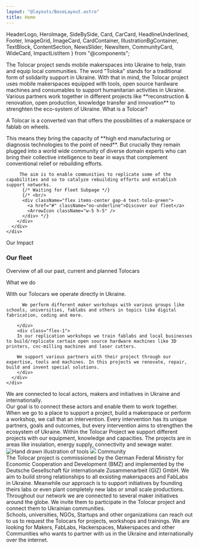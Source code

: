 ```yaml
---
layout: "@layouts/BaseLayout.astro"
title: Home
---
```


  HeaderLogo,
  HeroImage,
  SideBySide,
  Card,
  CarCard,
  HeadlineUnderlined,
  Footer,
  ImageGrid,
  ImageCard,
  CardContainer,
  IllustrationBgContainer,
  TextBlock,
  ContentSection,
  NewsSlider,
  NewsItem,
  CommunityCard,
  WideCard,
  ImpactListItem
} from "@components";

<HeroImage />
<SideBySide className="mt-8 mb-20 sm:mt-20">
  <HeadlineUnderlined variant={9} className="flex-[2] leading-6 lg:leading-8">
    The Tolocar project sends mobile makerspaces into Ukraine to help, train and equip local communities.
  </HeadlineUnderlined>
  <TextBlock className="flex-[3]">
    The word "Toloka" stands for a traditional form of solidarity support in Ukraine. 
    With that in mind, the Tolocar project uses mobile makerspaces equipped with tools, open source hardware machines and consumables to support humanitarian activities in Ukraine.
    Various partners work together in different projects like **reconstruction & renovation, open production, knowledge transfer and innovation** to strenghten the eco-system of Ukraine. 
  </TextBlock>
</SideBySide>

<ContentSection id="news">
  <NewsSlider headline="News" /> 
</ContentSection>

<ContentSection variant="white" id="what-is-a-tolocar">
  <HeadlineUnderlined large variant={6} className="container-width mt-8 sm:mt-20">What is a Tolocar?</HeadlineUnderlined>
  <div class="container-width flex lg:justify-start mt-8 sm:mt-16 mb-8">
    <div class="flex flex-col">
      <div class="flex flex-col lg:flex-row custom-prose text-lg leading-6 gap-8 mb-6 lg:mb-10">
        <div class="flex-[40%]">
          <p class="text-2xl leading-7 font-bold text-tolo-black">A Tolocar is a converted van that offers the possibilities of a makerspace or fablab on wheels.</p>
        </div>
        <div class="flex-[60%]">
         This means they bring the capacity of **high end manufacturing or diagnosis technologies to the point of need**. But crucially they remain plugged into a world wide community of diverse domain experts who can bring their collective intelligence to bear in ways that complement conventional relief or rebuilding efforts.
         
         The aim is to enable communities to replicate some of the capabilities and so to catalyze rebuilding efforts and establish support networks.
          {/* Waiting for Fleet Subpage */}
          {/* <br/>
          <div className="flex items-center gap-4 text-tolo-green">   
            <a href="#" className="no-underline">Discover our fleet</a>
            <ArrowIcon className="w-5 h-5" />
          </div> */}
        </div>
      </div>
    </div>
  </div>
</ContentSection>

<ContentSection variant="dark">
  <div className="bg-white absolute w-full h-40 top-0"/> 
  <div class="container-width flex lg:justify-end bg-illustration-2-dark bg-no-repeat lg:bg-[position:left_0_top_135px]"> 
      <div class="lg:w-10/12">
      <ImageGrid images={["images/roof.jpg", "images/cars/image3.jpg"]} caption="Photos: @ Nika Popova."/>
      <HeadlineUnderlined light variant={3} className="mt-8">Our Impact</HeadlineUnderlined>
      </div>
  </div>
  <div className="container-width flex lg:justify-end">
    <div className="lg:w-10/12 overflow-hidden lg:grid lg:grid-cols-2 lg:gap-px py-10"> 
    <ImpactListItem tagIcon="bullseye" title="Be at the point of need" text="With the mobile makerspaces we can go to the point of need and deliver access to high tech production machines, tools, knowledge and man power." />
    <ImpactListItem tagIcon="parachute" title="Solely humanitarian activities" text="Technology can be used for many things, but with our project we do focus on humanitarian use cases and refuse every involvement in war activities." />
    <ImpactListItem tagIcon="microchip" title="Open hardware" text="We use and distribute as much open source hardware as possible to enable people to build hardware by themselves in an affordable way." />
    <ImpactListItem tagIcon="book_open" title="Open knowledge" text="In our workshops and trainings we use a lot of existing open knowledge. We share this for free and invite everyone to contribute to it." />
    <ImpactListItem tagIcon="hand_fist" title="Empowering people" text="Throughout our activities we aim to empower people to help themselves." />
    <ImpactListItem tagIcon="chart_network" title="Connecting communities" text="One of our main goals is to connect the global maker community with local makers and initivatives in order to support and strengthen them." />
    </div>
  </div>  
</ContentSection>

<ContentSection variant="white" className="mb-16 mt-20">
  <div class="container-width flex flex-col lg:flex-row gap-4">
    <div class="flex flex-col flex-1 basis-full min-w-0 gap-4 lg:order-1 order-2">
      <CarCard img="images/cars/image4.jpg" title="The Cadus Crafter" subtitle="Tolocar 01" tag="Renovation & Handcraft" date="May - August 2022" operator="cadus" tagIcon="hammer"/>
      <CarCard img="images/cars/image1.jpg" title="The MitOst Sprinter II" subtitle="Tolocar 03" tag="Making" tagIcon="toolbox" date="September 2022 - Open End" operator="ostriv" />
    </div>
    <div class="flex flex-col flex-1 basis-full min-w-0 gap-4 items-center lg:order-2 order-1">
      <h3 class="font-semibold text-5xl font-aktiv">Our fleet</h3>
      <p class="text-lg text-neutral-500 w-full text-center mb-16">Overview of all our past, current and planned Tolocars</p>
      <CarCard img="images/cars/image2.jpg" title="The Cadus Supporter" subtitle="Support Vehicle 01" tag="Staff & Material Transport" tagIcon="truck" date="June - November 2022" operator="mitost" tagIcon="truck"/>
      <CarCard img="images/cars/image5.jpg" title="The HIWW Van" subtitle="Tolocar 04" tag="Making & Open Source HW" date="September 2022 - Open End" tagIcon="cog" operator="hiww"/>
    </div>
    <div class="flex flex-col flex-1 basis-full min-w-0 gap-4 order-3">
      <CarCard img="images/cars/image3.jpg" title="The MitOst Sprinter I" subtitle="Tolocar 02" tag="Making, Digital Fabrication" tagIcon="cog" date="June 2022 - Open End" operator="ostriv"/>
      <CarCard img="images/cars/image7.jpg" title="The HIWW Truck" subtitle="Tolocar 05" tag="Making & Open Source HW" tagIcon="cog" date="September 2022 - Open End" operator="hiww"/>
    </div>
  </div>
</ContentSection>

<ContentSection id="what-we-do">
  <HeadlineUnderlined large variant={8} className="container-width mt-8 sm:mt-20">What we do</HeadlineUnderlined>
  <div class="container-width flex lg:justify-start mt-8 sm:mt-14 mb-16">
    <div class="flex flex-col lg:w-10/12 ">
      <div class="flex flex-col lg:flex-row custom-prose text-lg leading-6 gap-8 mb-12 lg:mb-16">
        <div class="flex-1">
          <p class="text-2xl leading-8 font-bold text-tolo-black">With our Tolocars we operate directly in Ukraine.</p>

          We perform different maker workshops with various groups like schools, universities, fablabs and others in topics like digital fabrication, coding and more. 

        </div>
        <div class="flex-1">
        In our replication workshops we train fablabs and local businesses to build/replicate certain open source hardware machines like 3D printers, cnc-milling machines and laser cutters. 
        
        We support various partners with their project through our expertise, tools and machines. In this projects we renovate, repair, build and invent special solutions.
        </div>
      </div>
    </div>
  </div>
</ContentSection>

<ContentSection variant="dark" className="z-10">
  <div class="container-width flex flex-col lg:flex-row gap-6 -mt-20 pb-8">
    <ImageCard title="Building a community & empowering people" img="images/news/heating-mats.jpeg" >We are connected to local actors, makers and initiatives in Ukraine and internationally. <br/>  
    Our goal is to connect these actors and enable them to work together.</ImageCard>
    <ImageCard title="Interventions" img="images/interventions.jpg" >When we go to a place to support a project, build a makerspace or perform a workshop, we call that an intervention. Every intervention has its unique partners, goals and outcomes, but every intervention aims to strengthen the ecosystem of Ukraine. </ImageCard>
    <ImageCard title="Projects" img="images/support.jpg">Within the Tolocar Project we support different projects with our equipment, knowledge and capacities. The projects are in areas like insulation, energy supply, connectivity and sewage water.</ImageCard>
  </div>
</ContentSection>

<ContentSection variant="white">
  <WideCard title="Build your own projects with our Academy guides" text="In the Makerspace Academy you will find a lot of helpful information about making and makerspaces." target="/en/academy" caption="Go to Academy" linkButtonVariant="light" bg={1}/>
  <div class="absolute w-full bg-neutral-50 h-52 bottom-0" />
</ContentSection>

<ContentSection variant="default" className="lg:min-h-fit pb-20">
  <div className="container-width relative h-full">
    <img className="absolute scale-125 -right-20 lg:top-10 lg:right-28 opacity-25" alt="Hand drawn illustration of tools" src="/tolocar_illustration_3_dark.svg"/>
    <img className="absolute z-10 -bottom-32 left-0 opacity-25" src="/tolocar_illustration_1_dark.svg"/>
    <HeadlineUnderlined large variant={6} className="flex justify-center mt-8 sm:mt-20">Community</HeadlineUnderlined>
  <div class="absolute w-full h-40 top-0" />
    <div class="flex flex-col lg:flex-row lg:justify-center gap-16 mt-20 mb-24">
      <CommunityCard className="self-start lg:-mt-40" img="images/news/heating-mats.jpeg" title="Who we are"
      target="/en/community#partners" actionCaption="See more">The Tolocar project is commissioned by the German Federal Ministry for Economic Cooperation and Development (BMZ) and implemented by the Deutsche Gesellschaft für internationale Zusammenarbeit (GIZ) GmbH.</CommunityCard>
      <CommunityCard className="self-center" img="images/group_session.jpg" title="Labs in Ukraine"
      target="/en/community#labs" actionCaption="See more">We aim to build strong relationships to all exsisting makerspaces and FabLabs in Ukraine. Meanwhile our approach is to support initiatives by founding theirs labs or even plant completely new labs or small scale productions.</CommunityCard>
      <CommunityCard className="self-end lg:-mb-40" img="images/saw.jpg" title="Global maker initiatives"
      target="/en/community#maker-initiatives" actionCaption="See more">Throughout our network we are connected to several maker initiatives around the globe. We invite them to participate in the Tolocar project and connect them to Ukrainian communities.</CommunityCard>
    </div>
  </div>
</ContentSection>

<ContentSection variant="white">
  <div class="absolute w-full bg-neutral-50 h-40 top-0" />
  <CardContainer className="lg:h-[408px]">
    <Card title="You are based in Ukraine and think we could help you?" bg={4} target="mailto:info@tolocar.org" actionCaption="Get in contact">Schools, universities, NGOs, Startups and other organizations can reach out to us to request the Tolocars for projects, workshops and trainings.</Card>
    <Card title="You are a Maker and want to partner with us?" bg={5} target="mailto:info@tolocar.org" actionCaption="Get in contact">We are looking for Makers, FabLabs, Hackerspaces, Makerspaces and other Communities who wants to partner with us in the Ukraine and internationally over the internet.</Card>
  </CardContainer>
</ContentSection>

